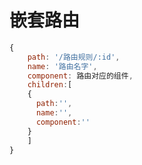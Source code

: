 # 嵌套路由

```jsx
{
	path: '/路由规则/:id',
	name: '路由名字',
	component: 路由对应的组件,
	children:[
    {
      path:'',
      name:'',
      component:''
    }
	]
}
```


